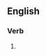 ==English==

===Verb===
{{head|en|present participle}}

# {{present participle of|hospitalize|lang=en|nocat=1}}